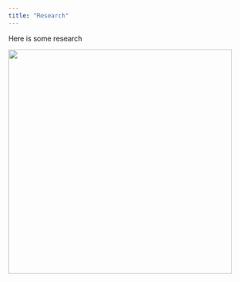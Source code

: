 ```yaml
---
title: "Research"
---
```


Here is some research 

<img src="images/figures/main results.png" width = "450">
